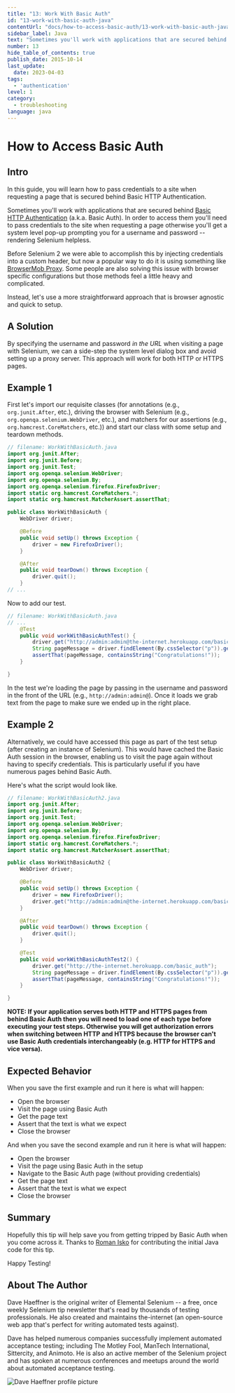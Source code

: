 ```yaml
---
title: "13: Work With Basic Auth"
id: "13-work-with-basic-auth-java"
contentUrl: "docs/how-to-access-basic-auth/13-work-with-basic-auth-java"
sidebar_label: Java
text: "Sometimes you'll work with applications that are secured behind Basic HTTP Authentication. In order to access them you'll need to pass credentials to the site when requesting a page otherwise you'll get a system level pop-up prompting you for a username and password rendering Selenium helpless."
number: 13
hide_table_of_contents: true
publish_date: 2015-10-14
last_update:
  date: 2023-04-03
tags:
  - 'authentication'
level: 1
category:
  - troubleshooting
language: java
---
```


# How to Access Basic Auth

## Intro

In this guide, you will learn how to pass credentials to a site when requesting a page that is secured behind Basic HTTP Authentication.

Sometimes you'll work with applications that are secured behind [Basic HTTP Authentication](http://en.wikipedia.org/wiki/Basic_access_authentication) (a.k.a. Basic Auth). In order to access them you'll need to pass credentials to the site when requesting a page otherwise you'll get a system level pop-up prompting you for a username and password -- rendering Selenium helpless.

Before Selenium 2 we were able to accomplish this by injecting credentials into a custom header, but now a popular way to do it is using something like [BrowserMob Proxy](http://bmp.lightbody.net/). Some people are also solving this issue with browser specific configurations but those methods feel a little heavy and complicated.

Instead, let's use a more straightforward approach that is browser agnostic and quick to setup.

## A Solution

By specifying the username and password _in the URL_ when visiting a page with Selenium, we can a side-step the system level dialog box and avoid setting up a proxy server. This approach will work for both HTTP or HTTPS pages.

## Example 1

First let's import our requisite classes (for annotations (e.g., `org.junit.After`, etc.), driving the browser with Selenium (e.g., `org.openqa.selenium.WebDriver`, etc.), and matchers for our assertions (e.g., `org.hamcrest.CoreMatchers`, etc.)) and start our class with some setup and teardown methods.

```java
// filename: WorkWithBasicAuth.java
import org.junit.After;
import org.junit.Before;
import org.junit.Test;
import org.openqa.selenium.WebDriver;
import org.openqa.selenium.By;
import org.openqa.selenium.firefox.FirefoxDriver;
import static org.hamcrest.CoreMatchers.*;
import static org.hamcrest.MatcherAssert.assertThat;

public class WorkWithBasicAuth {
    WebDriver driver;

    @Before
    public void setUp() throws Exception {
        driver = new FirefoxDriver();
    }

    @After
    public void tearDown() throws Exception {
        driver.quit();
    }
// ...
```

Now to add our test.

```java
// filename: WorkWithBasicAuth.java
// ...
    @Test
    public void workWithBasicAuthTest() {
        driver.get("http://admin:admin@the-internet.herokuapp.com/basic_auth");
        String pageMessage = driver.findElement(By.cssSelector("p")).getText();
        assertThat(pageMessage, containsString("Congratulations!"));
    }

}
```

In the test we're loading the page by passing in the username and password in the front of the URL (e.g., `http://admin:admin@`). Once it loads we grab text from the page to make sure we ended up in the right place.

## Example 2

Alternatively, we could have accessed this page as part of the test setup (after creating an instance of Selenium). This would have cached the Basic Auth session in the browser, enabling us to visit the page again without having to specify credentials. This is particularly useful if you have numerous pages behind Basic Auth.

Here's what the script would look like.

```java
// filename: WorkWithBasicAuth2.java
import org.junit.After;
import org.junit.Before;
import org.junit.Test;
import org.openqa.selenium.WebDriver;
import org.openqa.selenium.By;
import org.openqa.selenium.firefox.FirefoxDriver;
import static org.hamcrest.CoreMatchers.*;
import static org.hamcrest.MatcherAssert.assertThat;

public class WorkWithBasicAuth2 {
    WebDriver driver;

    @Before
    public void setUp() throws Exception {
        driver = new FirefoxDriver();
        driver.get("http://admin:admin@the-internet.herokuapp.com/basic_auth");
    }

    @After
    public void tearDown() throws Exception {
        driver.quit();
    }

    @Test
    public void workWithBasicAuthTest2() {
        driver.get("http://the-internet.herokuapp.com/basic_auth");
        String pageMessage = driver.findElement(By.cssSelector("p")).getText();
        assertThat(pageMessage, containsString("Congratulations!"));
    }

}
```

__NOTE: If your application serves both HTTP and HTTPS pages from behind Basic Auth then you will need to load one of each type before executing your test steps. Otherwise you will get authorization errors when switching between HTTP and HTTPS because the browser can't use Basic Auth credentials interchangeably (e.g. HTTP for HTTPS and vice versa).__

## Expected Behavior

When you save the first example and run it here is what will happen:

+ Open the browser
+ Visit the page using Basic Auth
+ Get the page text
+ Assert that the text is what we expect
+ Close the browser

And when you save the second example and run it here is what will happen:

+ Open the browser
+ Visit the page using Basic Auth in the setup
+ Navigate to the Basic Auth page (without providing credentials)
+ Get the page text
+ Assert that the text is what we expect
+ Close the browser

## Summary

Hopefully this tip will help save you from getting tripped by Basic Auth when you come across it.
Thanks to [Roman Isko](https://github.com/RomanIsko) for contributing the initial Java code for this tip.

Happy Testing!

## About The Author

Dave Haeffner is the original writer of Elemental Selenium -- a free, once weekly Selenium tip newsletter that's read by thousands of testing professionals. He also created and maintains the-internet (an open-source web app that's perfect for writing automated tests against).

Dave has helped numerous companies successfully implement automated acceptance testing; including The Motley Fool, ManTech International, Sittercity, and Animoto. He is also an active member of the Selenium project and has spoken at numerous conferences and meetups around the world about automated acceptance testing.

![Dave Haeffner profile picture](/img/authors/dave-haeffner.jpeg#author-img 'a title')
